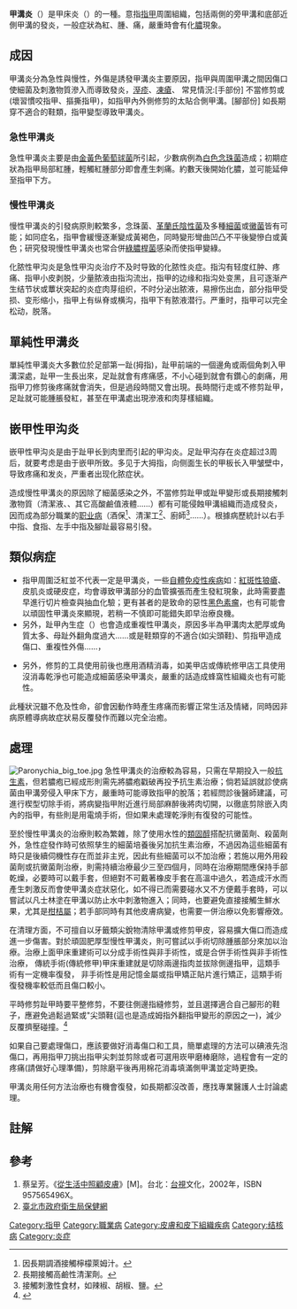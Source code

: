 {{Multiple issues|
{{refimprove|time=2018-09-17T07:33:50+00:00}}
{{expert|subject=医学|time=2018-09-17T07:33:50+00:00}}
{{Disputed|time=2020-06-20T08:44:53+00:00}}
}}
{{medical}}
{{Infobox_Disease |
  Name           = Paronychia |
  Image          = Paronychia.jpg |
  Caption        = [[中指|中指]]的甲溝炎 |
  DiseasesDB     = 9663 |
  ICD10          = {{ICD10|L|03|0|l|00}} |
  ICD9           = {{ICD9|681.02}}, {{ICD9|681.11}} |
  ICDO           = |
  OMIM           = |
  MedlinePlus    = 001444 |
  eMedicineSubj  = derm |
  eMedicineTopic = 798 |
  MeshID         = D010304 |
}}
'''甲溝炎'''（{{lang-en|Paronychia}}）是甲床炎（{{lang|en|Onychia}}）的一種。意指[[指甲|指甲]]周圍組織，包括兩側的旁甲溝和底部近側甲溝的發炎，一般症狀為紅、腫、痛，嚴重時會有化[[膿|膿]]現象。

==成因==
甲溝炎分為急性與慢性，外傷是誘發甲溝炎主要原因，指甲與周圍甲溝之間因傷口使細菌及刺激物質滲入而導致發炎，[[溼疹|溼疹]]、[[凍瘡|凍瘡]]、
常見情況:[手部份] 不當修剪或(壞習慣咬指甲、摳撕指甲)，如指甲內外側修剪的太貼合側甲溝。[腳部份] 如長期穿不適合的鞋類，指甲變型導致甲溝炎。


===急性甲溝炎===
急性甲溝炎主要是由[[金黃色葡萄球菌|金黃色葡萄球菌]]所引起，少數病例為[[白色念珠菌|白色念珠菌]]造成；初期症狀為指甲局部紅腫，輕觸紅腫部分即會產生刺痛。約數天後開始化膿，並可能延伸至指甲下方。

===慢性甲溝炎===
慢性甲溝炎的引發病原則較繁多，念珠菌、[[革蘭氏陰性菌|革蘭氏陰性菌]]及多種[[細菌|細菌]]或[[黴菌|黴菌]]皆有可能；如同症名，指甲會緩慢逐漸變成黃褐色，同時變形彎曲凹凸不平後變慘白或黃色；研究發現慢性甲溝炎也常合併[[綠膿桿菌|綠膿桿菌]]感染而使指甲變綠。

化脓性甲沟炎是急性甲沟炎治疗不及时导致的化脓性炎症。指沟有轻度红肿、疼痛、指甲小皮剥脱，少量脓液由指沟流出，指甲的边缘和指沟处变黑，且可逐渐产生结节状或蕈状突起的炎症肉芽组织，不时分泌出脓液，易擦伤出血，部分指甲受损、变形缩小，指甲上有纵脊或横沟，指甲下有脓液潜行。严重时，指甲可以完全松动，脱落。

== 單純性甲溝炎 ==
單純性甲溝炎大多數位於足部第一趾(拇指)，趾甲前端的一個邊角或兩個角刺入甲溝深處，趾甲一生長出來，足趾就會有疼痛感，不小心碰到就會有鑽心的劇痛，用指甲刀修剪後疼痛就會消失，但是過段時間又會出現。長時間行走或不修剪趾甲，足趾就可能腫脹發紅，甚至在甲溝處出現滲液和肉芽樣組織。 
　　

== 嵌甲性甲沟炎 ==
嵌甲性甲沟炎是由于趾甲长到肉里而引起的甲沟炎。足趾甲沟存在炎症超过3周后，就要考虑是由于嵌甲所致。多见于大拇指，向侧面生长的甲板长入甲皱壁中，导致疼痛和发炎，严重者出现化脓症状。

造成慢性甲溝炎的原因除了細菌感染之外，不當修剪趾甲或趾甲變形或長期接觸刺激物質（清潔液、{{en-link|檸檬萊姆|Lemon-lime drink}}、其它高酸鹼值液體……）都有可能侵蝕甲溝組織而造成發炎，因而成為部分職業的[[职业病|职业病]]（酒保<ref>因長期調酒接觸檸檬萊姆汁。</ref>、清潔工<ref>長期接觸高鹼性清潔劑。</ref>、廚師<ref>接觸刺激性食材，如辣椒、胡椒、鹽。</ref>……）。根據病歷統計以右手中指、食指、左手中指及腳趾最容易引發。

==類似病症==
*指甲周圍泛紅並不代表一定是甲溝炎，一些[[自體免疫性疾病|自體免疫性疾病]]如：[[紅斑性狼瘡|紅斑性狼瘡]]、皮肌炎或硬皮症，均會導致甲溝部分的血管擴張而產生發紅現象，此時需要盡早進行切片檢查與抽血化驗；更有甚者的是致命的惡性[[黑色素瘤|黑色素瘤]]，也有可能會以頑固性甲溝炎來顯現，若稍一不慎即可能錯失即早治療良機。
*另外，趾甲內生症（{{lang|en|Ingrown Toenail}}）也會造成重複性甲溝炎，原因多半為甲溝肉太肥厚或角質太多、母趾外翻角度過大……或是鞋類穿的不適合(如尖頭鞋)、剪指甲造成傷口、重複性外傷……，

*另外，修剪的工具使用前後也應用酒精消毒，如美甲店或傳統修甲店工具使用沒消毒乾淨也可能造成細菌感染甲溝炎，嚴重的話造成蜂窩性組織炎也有可能性。
此種狀況雖不危及性命，卻會因動作時產生疼痛而影響正常生活及情緒，同時因非病原體導病故症狀易反覆發作而難以完全治癒。

==處理==
[[File:Paronychia_big_toe.jpg|thumb]]
急性甲溝炎的治療較為容易，只需在早期投入一般[[抗生素|抗生素]]，但若膿疱已經成形則需先將膿疱戳破再投予抗生素治療；倘若延誤就診使病菌由甲溝旁侵入甲床下方，嚴重時可能導致指甲的脫落；若經問診後醫師建議，可進行楔型切除手術，將病變指甲附近進行局部麻醉後將肉切開，以徹底剪除嵌入肉內的指甲，有些則是用電燒手術，但如果未處理乾淨則有復發的可能性。

至於慢性甲溝炎的治療則較為繁雜，除了使用水性的[[類固醇|類固醇]]搭配抗黴菌劑、殺菌劑外，急性症發作時可依照孳生的細菌培養後另加抗生素治療，不過因為這些細菌有時只是後續伺機性存在而並非主兇，因此有些細菌可以不加治療；若施以用外用殺菌劑或抗黴菌劑治療，則需持續治療最少三至四個月，同時在治療期間應保持手部乾燥，必要時可以戴手套，但絕對不可戴著橡皮手套在高溫中過久，若造成汗水而產生刺激反而會使甲溝炎症狀惡化，如不得已而需要碰水又不方便戴手套時，可以嘗試以凡士林塗在甲溝以防止水中刺激物進入；同時，也要避免直接接觸生鮮水果，尤其是[[柑桔屬|柑桔屬]]；若手部同時有其他皮膚病變，也需要一併治療以免影響療效。
 
在清理方面，不可擅自以牙籤類尖銳物清除甲溝或修剪甲皮，容易擴大傷口而造成進一步傷害。對於頑固肥厚型慢性甲溝炎，則可嘗試以手術切除腫脹部分來加以治療。治療上面甲床重建術可以分成手術性與非手術性，或是合併手術性與非手術性治療，
傳統手術(傳統修甲)甲床重建就是切除兩邊指肉並拔除側邊指甲，這類手術有一定機率復發，
非手術性是用記憶金屬或指甲矯正貼片進行矯正，這類手術復發機率較低而且傷口較小。

平時修剪趾甲時要平整修剪，不要往側邊指縫修剪，並且選擇適合自己腳形的鞋子，應避免過鬆過緊或"尖頭鞋(這也是造成姆指外翻指甲變形的原因之一)，減少反覆擠壓碰撞。<ref>{{Cite web|url=https://www.careonline.com.tw/2017/08/pincer-nail.html|title=醫師教你保養和治療嵌甲、甲溝炎|accessdate=|author=王筱涵|date=|publisher=照護線上|archive-date=2018-07-22|archive-url=https://web.archive.org/web/20180722130138/https://www.careonline.com.tw/2017/08/pincer-nail.html|dead-url=no}}</ref>

如果自己要處理傷口，應該要做好消毒傷口和工具，簡單處理的方法可以碘液先泡傷口，再用指甲刀挑出指甲尖刺並剪除或者可選用崁甲磨棒磨除，過程會有一定的疼痛(請做好心理準備)，剪除磨平後再用棉花消毒填滿側甲溝並定時更換。

甲溝炎用任何方法治療也有機會復發，如長期都沒改善，應找專業醫護人士討論處理。

==註解==
{{reflist}}

==參考==
#蔡呈芳。《[http://lib.ntcnc.edu.tw/scripts/mitopacw/libcollection.aspx?_on=0&_tw=0&wn=1&nb=0&sym=TIGER312++++++1400 從生活中照顧皮膚]{{dead link|date=2018年3月 |bot=InternetArchiveBot |fix-attempted=yes }}》[M]。台北：[[臺灣電視公司|台視]]文化，2002年，ISBN 957565496X。
#[https://web.archive.org/web/20081025040345/http://www.healthcity.net.tw/default.asp 臺北市政府衛生局保健網]

[[Category:指甲|Category:指甲]]
[[Category:職業病|Category:職業病]]
[[Category:皮膚和皮下組織疾病|Category:皮膚和皮下組織疾病]]
[[Category:结核病|Category:结核病]]
[[Category:炎症|Category:炎症]]